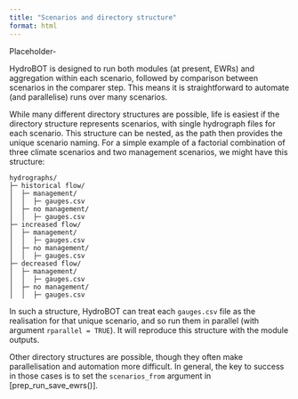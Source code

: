 ```yaml
---
title: "Scenarios and directory structure"
format: html
---
```


Placeholder-

HydroBOT is designed to run both modules (at present, EWRs) and aggregation within each scenario, followed by comparison between scenarios in the comparer step. This means it is straightforward to automate (and parallelise) runs over many scenarios.

While many different directory structures are possible, life is easiest if the directory structure represents scenarios, with single hydrograph files for each scenario. This structure can be nested, as the path then provides the unique scenario naming. For a simple example of a factorial combination of three climate scenarios and two management scenarios, we might have this structure:

```         
hydrographs/
├─ historical flow/
│  ├─ management/
│  │  ├─ gauges.csv
│  ├─ no management/
│  │  ├─ gauges.csv
├─ increased flow/
│  ├─ management/
│  │  ├─ gauges.csv
│  ├─ no management/
│  │  ├─ gauges.csv
├─ decreased flow/
│  ├─ management/
│  │  ├─ gauges.csv
│  ├─ no management/
│  │  ├─ gauges.csv
```

In such a structure, HydroBOT can treat each `gauges.csv` file as the realisation for that unique scenario, and so run them in parallel (with argument `rparallel = TRUE`). It will reproduce this structure with the module outputs.

Other directory structures are possible, though they often make parallelisation and automation more difficult. In general, the key to success in those cases is to set the `scenarios_from` argument in \[prep_run_save_ewrs()\].
